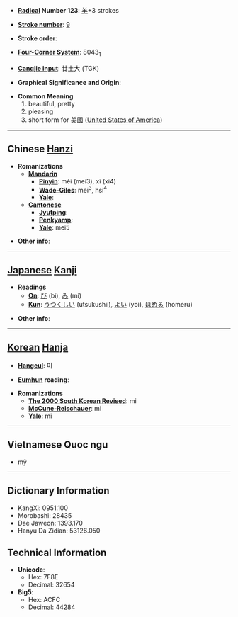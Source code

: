 * '''[[Wiktionary:Chinese radical index| Radical]] Number 123''': [[Wiktionary:Chinese radical index 羊|羊]]+3 strokes

* '''[[Wiktionary:Chinese total strokes index|Stroke number]]''': [[Wiktionary:Chinese total strokes index 9|9]]

* '''Stroke order''': 

* '''[[Wiktionary:Chinese four corner index|Four-Corner System]]''': 8043<sub>1</sub>

* '''[[Wiktionary:Chinese Cangjie index|Cangjie input]]''': 廿土大 (TGK)

* '''Graphical Significance and Origin''': 

* '''Common Meaning'''
*# beautiful, pretty
*# pleasing
*# short form for 美國 ([[United States of America]])

----

== Chinese [[Hanzi]] ==

* '''Romanizations'''
** '''[[Mandarin]]'''
*** '''[[Pinyin]]''': měi (mei3), xì (xi4)
*** '''[[Wade-Giles]]''': mei<sup>3</sup>, hsi<sup>4</sup>
*** '''[[Yale]]''': 
** '''[[Cantonese]]'''
*** '''[[Jyutping]]''':
*** '''[[Penkyamp]]''': 
*** '''[[Yale]]''': mei5

* '''Other info''': 

----

== [[Japanese]] [[Kanji]] ==

* '''Readings'''
** '''[[On]]''': [[び]] (bi), [[み]] (mi)
** '''[[Kun]]''': [[うつくしい]] (utsukushii), [[よい]] (yoi), [[ほめる]] (homeru)

* '''Other info''':  

----

== [[Korean]] [[Hanja]] ==

* '''[[Hangeul]]''': 미

* '''[[Eumhun]] reading''': 

* '''Romanizations'''
** '''[[The 2000 South Korean Revised Romanization|The 2000 South Korean Revised]]''': mi
** '''[[McCune-Reischauer]]''': mi
** '''[[Yale]]''': mi
----
==Vietnamese Quoc ngu==

*mỹ

----

== Dictionary Information ==

* KangXi: 0951.100
* Morobashi: 28435
* Dae Jaweon: 1393.170
* Hanyu Da Zidian: 53126.050

== Technical Information ==

* '''Unicode''':
** Hex: 7F8E
** Decimal: 32654
* '''Big5''':
** Hex: ACFC
** Decimal: 44284